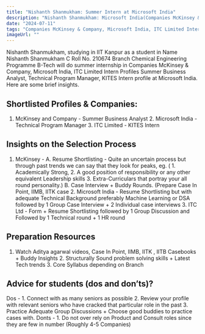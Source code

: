 ```yaml
---
title: "Nishanth Shanmukham: Summer Intern at Microsoft India"
description: "Nishanth Shanmukham: Microsoft India(Companies McKinsey & Company, Microsoft India, ITC Limited Intern Profiles Summer Business Analyst, Technical Program Manager, KITES Intern)"
date: "2024-07-11"
tags: "Companies McKinsey & Company, Microsoft India, ITC Limited Intern Profiles Summer Business Analyst, Technical Program Manager, KITES Intern,Microsoft India,Internship"
imageUrl: ""
---
```


Nishanth Shanmukham, studying in IIT Kanpur as a  student in Name Nishanth Shanmukham C Roll No.  210674 Branch Chemical Engineering Programme B-Tech will do
 summer internship in Companies McKinsey & Company, Microsoft India, ITC Limited Intern Profiles Summer Business Analyst, Technical Program Manager, KITES Intern profile at Microsoft India. Here are some brief
insights.

## Shortlisted Profiles & Companies:
1. McKinsey and Company - Summer Business Analyst 2. Microsoft India - Technical Program Manager 3. ITC Limited - KITES Intern

## Insights on the Selection Process
1. McKinsey - A. Resume Shortlisting - Quite an uncertain process but through past trends we can say that they look for peaks, eg. ( 1. Academically Strong, 2. A good position of responsibility or any other equivalent Leadership skills 3. Extra-Curriculars that portray your all round personality.) B. Case Interview + Buddy Rounds. (Prepare Case In Point, IIMB, IITK case 2. Microsoft India - Resume Shortlisting but with adequate Technical Background preferably Machine Learning or DSA followed by 1 Group Case Interview + 2 Individual case interviews 3. ITC Ltd - Form + Resume Shortlisting followed by 1 Group Discussion and Followed by 1 Technical round + 1 HR round

##  Preparation Resources
1. Watch Aditya agarwal videos, Case In Point, IIMB, IITK , IITB Casebooks + Buddy Insights 2. Structurally Sound problem solving skills + Latest Tech trends 3. Core Syllabus depending on Branch

## Advice for students (dos and don’ts)? 
Dos - 1. Connect with as many seniors as possible 2. Review your profile with relevant seniors who have cracked that particular role in the past 3. Practice Adequate Group Discussions + Choose good buddies to practice cases with. Donts - 1. Do not over rely on Product and Consult roles since they are few in number (Roughly 4-5 Companies)

